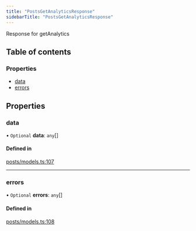 ```yaml
---
title: "PostsGetAnalyticsResponse"
sidebarTitle: "PostsGetAnalyticsResponse"
---
```


Response for getAnalytics

## Table of contents

### Properties

- [data](/xdks/typescript/reference/interfaces/PostsGetAnalyticsResponse#data)
- [errors](/xdks/typescript/reference/interfaces/PostsGetAnalyticsResponse#errors)

## Properties

### data

• `Optional` **data**: `any`[]

#### Defined in

[posts/models.ts:107](https://github.com/xdevplatform/xdk/blob/298ca9350d035e40e7c8ee0753c50052819a41e2/xdk/typescript/src/posts/models.ts#L107)

___

### errors

• `Optional` **errors**: `any`[]

#### Defined in

[posts/models.ts:108](https://github.com/xdevplatform/xdk/blob/298ca9350d035e40e7c8ee0753c50052819a41e2/xdk/typescript/src/posts/models.ts#L108)
